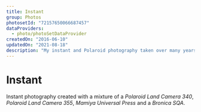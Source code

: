 ```yaml
---
title: Instant
group: Photos
photosetId: "72157650066687457"
dataProviders:
  - photo/photoSetDataProvider
createdOn: "2016-06-10"
updatedOn: "2021-08-18"
description: "My instant and Polaroid photography taken over many years with a range of cameras."
---
```



# Instant

Instant photography created with a mixture of a _Polaroid Land Camera 340_, _Polaroid Land Camera 355_, _Mamiya Universal Press_ and a _Bronica SQA_.

<PhotoSet />
